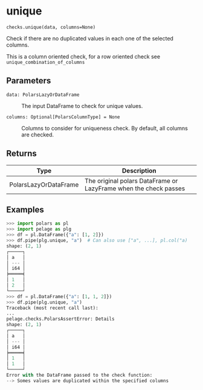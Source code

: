 # unique { #pelage.checks.unique }

`checks.unique(data, columns=None)`

Check if there are no duplicated values in each one of the selected columns.

This is a column oriented check, for a row oriented check see
`unique_combination_of_columns`

## Parameters

<code><span class="parameter-name">data</span><span class="parameter-annotation-sep">:</span> <span class="parameter-annotation">PolarsLazyOrDataFrame</span></code>

:   The input DataFrame to check for unique values.

<code><span class="parameter-name">columns</span><span class="parameter-annotation-sep">:</span> <span class="parameter-annotation">Optional\[PolarsColumnType\]</span> <span class="parameter-default-sep">=</span> <span class="parameter-default">None</span></code>

:   Columns to consider for uniqueness check. By default, all columns are checked.

## Returns

| Type                  | Description                                                      |
|-----------------------|------------------------------------------------------------------|
| PolarsLazyOrDataFrame | The original polars DataFrame or LazyFrame when the check passes |

## Examples

```python
>>> import polars as pl
>>> import pelage as plg
>>> df = pl.DataFrame({"a": [1, 2]})
>>> df.pipe(plg.unique, "a")  # Can also use ["a", ...], pl.col("a)
shape: (2, 1)
┌─────┐
│ a   │
│ --- │
│ i64 │
╞═════╡
│ 1   │
│ 2   │
└─────┘
>>> df = pl.DataFrame({"a": [1, 1, 2]})
>>> df.pipe(plg.unique, "a")
Traceback (most recent call last):
...
pelage.checks.PolarsAssertError: Details
shape: (2, 1)
┌─────┐
│ a   │
│ --- │
│ i64 │
╞═════╡
│ 1   │
│ 1   │
└─────┘
Error with the DataFrame passed to the check function:
--> Somes values are duplicated within the specified columns
```